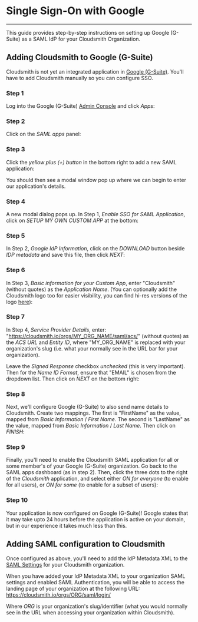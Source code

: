 
# Single Sign-On with Google

---
This guide provides step-by-step instructions on setting up Google (G-Suite) as a SAML IdP for your Cloudsmith Organization.

## Adding Cloudsmith to Google (G-Suite)

Cloudsmith is not yet an integrated application in [Google (G-Suite)](https://google.com). You'll have to add Cloudsmith manually so you can configure SSO.

### Step 1

Log into the Google (G-Suite) [Admin Console](https://admin.google.com) and click _Apps_:

<BlockImage src={img4cd854e_google_saml_1} alt=""></BlockImage>

### Step 2
Click on the _SAML apps_ panel:

<BlockImage src={imgcefc6ab_google_saml_2} alt=""></BlockImage>

### Step 3
Click the _yellow plus (+) button_ in the bottom right to add a new SAML application:

<BlockImage src={img6a3220e_google_saml_3} alt=""></BlockImage>

You should then see a modal window pop up where we can begin to enter our application's details.

### Step 4
A new modal dialog pops up. In Step 1, _Enable SSO for SAML Application_, click on _SETUP MY OWN CUSTOM APP_ at the bottom:

<BlockImage src={img3ba9431_google_saml_4} alt=""></BlockImage>

### Step 5
In Step 2, _Google IdP Information_, click on the _DOWNLOAD_ button beside _IDP metadata_ and save this file, then click _NEXT_:

<BlockImage src={img203582c_google_saml_5} alt=""></BlockImage>

### Step 6
In Step 3, _Basic information for your Custom App_, enter "Cloudsmith" (without quotes) as the _Application Name_. (You can optionally add the Cloudsmith logo too for easier visibility, you can find hi-res versions of the logo [here](https://cloudsmith.io/branding/)):

<BlockImage src={imgeefccf6_google_saml_6} alt=""></BlockImage>

### Step 7

In Step 4, _Service Provider Details_, enter: "https://cloudsmith.io/orgs/MY_ORG_NAME/saml/acs/" (without quotes) as the _ACS URL_ and _Entity ID_, where "MY_ORG_NAME" is replaced with your organization's slug (i.e. what your normally see in the URL bar for your organization).

Leave the _Signed Response_ checkbox _unchecked_ (this is very important). Then for the _Name ID Format_, ensure that "EMAIL" is chosen from the dropdown list. Then click on _NEXT_ on the bottom right:

<BlockImage src={imgf9643b3_google_saml_7} alt=""></BlockImage>

### Step 8
Next, we'll configure Google (G-Suite) to also send name details to Cloudsmith. Create two mappings. The first is "FirstName" as the value, mapped from _Basic Information_ / _First Name_. The second is "LastName" as the value, mapped from _Basic Information_ / _Last Name_. Then click on _FINISH_:

<BlockImage src={img728af64_google_saml_8} alt=""></BlockImage>

### Step 9
Finally, you'll need to enable the Cloudsmith SAML application for all or some member's of your Google (G-Suite) organization. Go back to the SAML apps dashboard (as in step 2). Then, click the three dots to the right of the _Cloudsmith_ application, and select either _ON for everyone_ (to enable for all users), or _ON for some_ (to enable for a subset of users):

<BlockImage src={img0a5217f_google_saml_10} alt=""></BlockImage>

### Step 10
Your application is now configured on Google (G-Suite)! Google states that it may take upto 24 hours before the application is active on your domain, but in our experience it takes much less than this.

## Adding SAML configuration to Cloudsmith

Once configured as above, you'll need to add the IdP Metadata XML to the [SAML Settings](https://help.cloudsmith.io/docs/single-sign-on#enable-saml) for your Cloudsmith organization. 

When you have added your IdP Metadata XML to your organization SAML settings and enabled SAML Authentication, you will be able to access the landing page of your organization at the following URL:  
https://cloudsmith.io/orgs/ORG/saml/login/

Where _ORG_ is your organization's slug/identifier (what you would normally see in the URL when accessing your organization within Cloudsmith).
